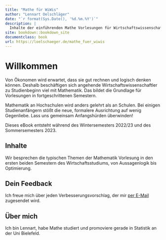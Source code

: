 ```yaml
--- 
title: "Mathe für WiWis"
author: "Lennart Oelschläger"
date: "`r format(Sys.Date(), '%d.%m.%Y')`"
description: |
  Inhalte der einführenden Mathe Vorlesungen für Wirtschaftswissenschaftler
site: bookdown::bookdown_site
documentclass: book
url: https://loelschaeger.de/mathe_fuer_wiwis
---
```


# Willkommen {-}

Von Ökonomen wird erwartet, dass sie gut rechnen und logisch denken können. Deshalb beschäftigen sich angehende Wirtschaftswissenschaftler zu Studienbeginn viel mit Mathematik. Das bildet die Grundlage für Vorlesungen in fortgeschrittenen Semestern. 

Mathematik an Hochschulen wird anders gelehrt als an Schulen. Bei einigen Studienanfängern stößt die neue, formalere Ausrichtung auf wenig Gegenliebe. Lass uns gemeinsam Anfangshürden überwinden!

::: {.rmdwarning}
Dieses eBook entsteht während des Wintersemesters 2022/23 und des Sommersemesters 2023.
:::

## Inhalte {-}

Wir besprechen die typischen Themen der Mathematik Vorlesung in den ersten beiden Semestern des Wirtschaftsstudiums, von Aussagenlogik bis Optimierung.

## Dein Feedback {-}

Ich freue mich über jeden Verbesserungsvorschlag, der mir [per E-Mail](mailto:oelschlaeger.lennart@gmail.com) zugesendet wird.

## Über mich {-}

Ich bin Lennart, habe Mathe studiert und promoviere gerade in Statistik an der Uni Bielefeld.